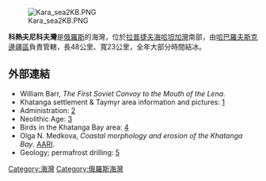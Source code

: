 {{Coord|73|50|N|110|00|E|display=title}}

[[Image:Kara_sea2KB.PNG|thumb]]

'''科熱夫尼科夫灣'''是[[俄羅斯|俄羅斯]]的海灣，位於[[拉普捷夫海|拉普捷夫海]][[哈坦加灣|哈坦加灣]]南部，由[[哈巴羅夫斯克邊疆區|哈巴羅夫斯克邊疆區]]負責管轄，長48公里、寬23公里，全年大部分時間結冰。

==外部連結==
*William Barr, ''The First Soviet Convoy to the Mouth of the Lena''. 
*Khatanga settlement & Taymyr area information and pictures: [http://www.taimyr24.ru/about/area/2] {{Wayback|url=http://www.taimyr24.ru/about/area/2 |date=20080413033657 }}
*Administration: [https://web.archive.org/web/20110115114007/http://www.kommersant.com/p-28/r_371/Taimyr_(Dolgan-Nenets)_Autonomous_Area/] 
*Neolithic Age: [http://links.jstor.org/sici?sici=0002-7316(195904)24%3A4%3C436%3ATNAIES%3E2.0.CO%3B2-W]
*Birds in the Khatanga Bay area: [http://www.birdlife.org/datazone/species/index.html?action=SpcHTMDetails.asp&sid=487&m=0] {{Wayback|url=http://www.birdlife.org/datazone/species/index.html?action=SpcHTMDetails.asp&sid=487&m=0 |date=20090102204737 }}
*Olga N. Medkova, ''Coastal morphology and erosion of the Khatanga Bay''. [[Arctic_and_Antarctic_Research_Institute|AARI]].
*Geology; permafrost drilling: [http://www.springerlink.com/content/k3l1132426v02683/]{{Dead link|date=2020年3月 |bot=InternetArchiveBot |fix-attempted=yes }}

[[Category:海灣|Category:海灣]]
[[Category:俄羅斯海灣|Category:俄羅斯海灣]]